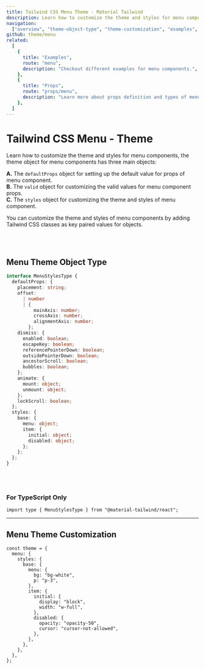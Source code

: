 ```yaml
---
title: Tailwind CSS Menu Theme - Material Tailwind
description: Learn how to customize the theme and styles for menu components.
navigation:
  ["overview", "theme-object-type", "theme-customization", "examples", "props"]
github: theme/menu
related:
  [
    {
      title: "Examples",
      route: "menu",
      description: "Checkout different examples for menu components.",
    },
    {
      title: "Props",
      route: "props/menu",
      description: "Learn more about props definition and types of menu components.",
    },
  ]
---
```


# Tailwind CSS Menu - Theme

<span id="overview" className="scroll-mt-48" />

Learn how to customize the theme and styles for menu components, the theme object for menu components has three main objects:

**A.** The <Code>defaultProps</Code> object for setting up the default value for props of menu component.<br />
**B.** The <Code>valid</Code> object for customizing the valid values for menu component props.<br />
**C.** The <Code>styles</Code> object for customizing the theme and styles of menu component.<br />

You can customize the theme and styles of menu components by adding Tailwind CSS classes as key paired values for objects.

<br />
<br />

## Menu Theme Object Type

<span id="theme-object-type" className="scroll-mt-48" />

```ts
interface MenuStylesType {
  defaultProps: {
    placement: string;
    offset:
      | number
      | {
          mainAxis: number;
          crossAxis: number;
          alignmentAxis: number;
        };
    dismiss: {
      enabled: boolean;
      escapeKey: boolean;
      referencePointerDown: boolean;
      outsidePointerDown: boolean;
      ancestorScroll: boolean;
      bubbles: boolean;
    };
    animate: {
      mount: object;
      unmount: object;
    };
    lockScroll: boolean;
  };
  styles: {
    base: {
      menu: object;
      item: {
        initial: object;
        disabled: object;
      };
    };
  };
}
```

<br />
<br />

### For TypeScript Only

```tsx
import type { MenuStylesType } from "@material-tailwind/react";
```

---

## Menu Theme Customization

<span id="theme-customization" className="scroll-mt-48" />

```tsx
const theme = {
  menu: {
    styles: {
      base: {
        menu: {
          bg: "bg-white",
          p: "p-3",
        },
        item: {
          initial: {
            display: "block",
            width: "w-full",
          },
          disabled: {
            opacity: "opacity-50",
            cursor: "cursor-not-allowed",
          },
        },
      },
    },
  },
};
```

<span id="examples" className="scroll-mt-48" />
<span id="props" className="scroll-mt-48" />
